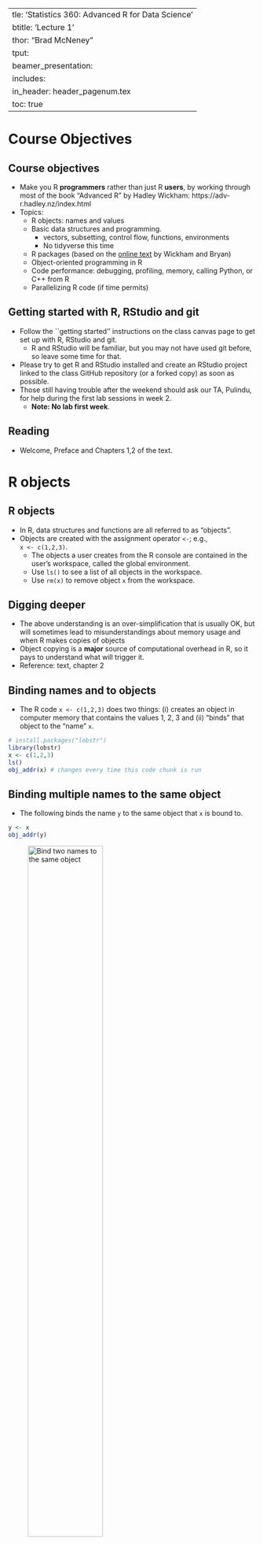   ---
title: 'Statistics 360:  Advanced R for Data Science'
subtitle: 'Lecture 1'
author: "Brad McNeney"
output: 
  beamer_presentation:
    includes:
      in_header: header_pagenum.tex
    toc: true
---

# Course Objectives

## Course objectives

- Make you R **programmers** rather than just R **users**, by 
working through most of the book "Advanced R" by Hadley Wickham: https://adv-r.hadley.nz/index.html
- Topics:
    - R objects: names and values
    - Basic data structures and programming.
        * vectors, subsetting, control flow, functions, environments
        * No tidyverse this time
    - R packages (based on the [online text](https://r-pkgs.org) 
    by Wickham and Bryan)
    - Object-oriented programming in R
    - Code performance: debugging, profiling, memory, calling 
    Python, or C++ from R
    - Parallelizing R code (if time permits)

## Getting started with R, RStudio and git

- Follow the ``getting started'' instructions on the class canvas 
page to get set up with R, RStudio and git.
    * R and RStudio will be familiar, but you may not have used git
    before, so leave some time for that.
- Please try to get R and RStudio installed and 
create an RStudio project linked to the class GitHub 
repository (or a forked copy) as soon as possible.
- Those still having trouble after the weekend should ask our TA, Pulindu,
for help during the first lab sessions in week 2. 
    - **Note: No lab first week**.


## Reading 

- Welcome, Preface and Chapters 1,2 of the text.

# R objects

## R objects

- In R, data structures and functions are all referred to 
as "objects".
- Objects are created with the assignment operator `<-`; e.g.,  
`x <- c(1,2,3)`.
    - The objects a user creates from the R console are contained in
    the user's workspace, called the global environment. 
    - Use `ls()` to see a list of all objects in the workspace. 
    - Use `rm(x)` to remove object `x` from the workspace.
    
## Digging deeper

* The above understanding is an over-simplification that
is usually OK, but will sometimes lead to misunderstandings
about  memory usage and when R makes copies of objects
* Object copying is a **major** source of computational overhead in R,
so it pays to understand what will trigger it.
- Reference: text, chapter 2

## Binding names and to objects

- The R code `x <- c(1,2,3)` does two things: (i) creates
an object in computer memory 
that contains the values 1, 2, 3 and (ii) "binds" that object to the 
"name" `x`.

\small

```r
# install.packages("lobstr")
library(lobstr)
x <- c(1,2,3)
ls()
obj_addr(x) # changes every time this code chunk is run
```

\normalsize

## Binding multiple names to the same object

* The following binds the name `y` to the same object
that `x` is bound to.

\small

```r
y <- x
obj_addr(y)
```

\normalsize
![Bind two names to the same object](bind2.png){width=60%} 


## Aside: Syntactic *vs* non-syntactic

* Valid, or "syntactic" names in R can consist of letters, digits, . 
and _ but should start with a letter.
* Names that start with . are hidden from directory listing with `ls()`.
* Names that start with _ or a digit are non-syntactic and will cause
an error.
* If you need to create or access a non-syntatic name, use backward
single-quotes ("backticks").

\small

```r
x <- 1
.x <- 1
`_x` <- 1
ls()
```



## Modifying causes copying

* Modifying a variable causes a copy to be made, with the
modified variable name bound to the copy.

\footnotesize

```r
x <- y <- c(1,2,3)
c(obj_addr(x),obj_addr(y))
y[[3]] <- 4 # Note: x[2] <- 10 has the same effect
c(obj_addr(x),obj_addr(y))
```
\normalsize
![Bindings after copying](bindnew.png){width=40%} 

## Tracing copying

* The `tracemem()` function marks an object so that a message is printed
whenever a copy is made.

\small

```r
x <- c(1,2,3)
tracemem(x)
x[[2]] <- 10
untracemem(x)  # remove the trace
x[[1]] <- 10
```

## More on `tracmem()`

* As the output of `tracemem()` suggests, 
the trace is on the object, not the name:

\small

```r
x <- c(1,2,3)
tracemem(x)
y <- x
c(obj_addr(x),obj_addr(y))
y[[2]] <- 10
c(obj_addr(x),obj_addr(y))
```


## Function calls

* R has a reputation for passing copies to functions, but in fact the
copy-on-modify applies to functions too:

\footnotesize

```r
f <- function(arg) { return(arg) }
x <- c(1,2,3)
y <- f(x) # no copy made, so x and y bound to same obj
c(obj_addr(x),obj_addr(y))
f <- function(arg) { arg <- 2*arg; return(arg) }
y <- f(x) # copy made
c(obj_addr(x),obj_addr(y))
```

## Lists

* List elements point to objects too:

\footnotesize


```r
l1 <- list(1, 2, 3)
c(obj_addr(l1),obj_addr(l1[[1]]),obj_addr(l1[[2]]),obj_addr(l1[[3]]))
# Note: ref(l1) will print a nicely formatted version of the above,
# but doesn't work with my slides
```


## Copy-on-modify in lists


\footnotesize

```r
l1 <- l2 <- list(1,2,3)
```

![Bindings before](listbind2.png){width=30%} 

```r
l2[[3]] <- 4
```

![Bindings after modify](listbindnew.png){width=30%} 

## Copies of lists are said to be "shallow"

* As shown above, we copy the list itself and any list **elements** that are modified. This is called a ``shallow" copy.
* By contrast, a ``deep" copy would be a copy of all elements.

\footnotesize

```r
l1 <- list(1,2,3)
c(obj_addr(l1),obj_addr(l1[[1]]),obj_addr(l1[[2]]),obj_addr(l1[[3]]))
l1[[3]] <- 4 
c(obj_addr(l1),obj_addr(l1[[1]]),obj_addr(l1[[2]]),obj_addr(l1[[3]]))
```


## Data frames are lists with columns as list items 

\footnotesize

```r
dd <- data.frame(x=1:3,y=4:6)
c(obj_addr(dd[[1]]),obj_addr(dd[[2]]))
dd[,2] <- 7:9
c(obj_addr(dd[[1]]),obj_addr(dd[[2]])) # only changes second element
dd[1,] <- c(11,22)
c(obj_addr(dd[[1]]),obj_addr(dd[[2]])) # changes to both elements
dd[1,1] <- 111
c(obj_addr(dd[[1]]),obj_addr(dd[[2]])) # only changes first element
```

## Beware of data frame overhead

* Data frames are convenient, but the convenience comes at a cost.
    * For example, coercion to/from lists

\footnotesize

```r
dd <- data.frame(x=rnorm(100)) # try yourself with rnorm(1e7)
tracemem(dd); tracemem(dd[[1]])
dmed <- lapply(dd,median) # makes a list copy of dd 
dd[[1]] <- dd[[1]] - dmed[[1]] #  
```

##

* Fewer copies if we do the same with a list.

\footnotesize

```r
ll <- list(x=rnorm(100))
tracemem(ll); tracemem(ll[[1]])
lmed <- lapply(ll,median) # no need for a list copy
ll[[1]] <- ll[[1]] - dmed[[1]]
```


## Modify-in-place

* The text says there are two exceptions to the copy-on-modify:
    1. Modify an element of an object with one binding, or 
    2. Modify an environment.
but in my experiments, only the second applies.

\footnotesize

```r
v <- c(1,2,3) # creates object (1,2,3) and binds v to it
tracemem(v)
v[[3]] <- 4 # for me, this triggers a copy
```

##

![environments](env1.png){width=40%} ![environments](env2.png){width=40%}

\footnotesize

```r
e1 <- rlang::env(a = 1, b = 2, c = 3)
e2 <- e1
# note: can't use tracemem() on an environment
e1$c <- 4
e2$c
```

## Object size

* Use `lobstr::obj_size()` to find the size of objects.

\footnotesize

```r
obj_size(dd)
obj_size(ll)
obj_size(e1)
obj_size(e2)
```

